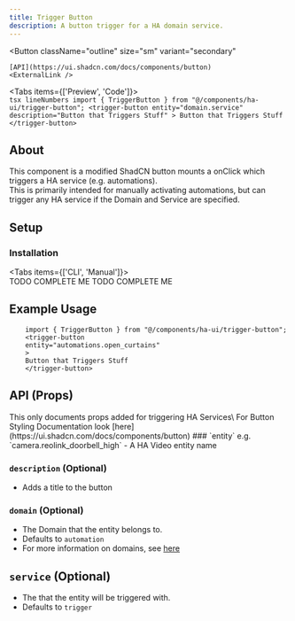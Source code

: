 ```yaml
---
title: Trigger Button
description: A button trigger for a HA domain service.
---
```




<Button
    className="outline"
    size="sm"
    variant="secondary"
>
    [API](https://ui.shadcn.com/docs/components/button)
    <ExternalLink />
</Button>

<Tabs items={['Preview', 'Code']}>
  <Tab value="Preview">    
    <TriggerButtonPreview />
  </Tab>
  <Tab value="Code">
    ```tsx lineNumbers
      import { TriggerButton } from "@/components/ha-ui/trigger-button";
      <trigger-button
        entity="domain.service"  
        description="Button that Triggers Stuff"
      >
        Button that Triggers Stuff
      </trigger-button>
    ```
  </Tab>
</Tabs>

## About
This component is a modified ShadCN button mounts a onClick which triggers a HA service (e.g. automations).\
This is primarily intended for manually activating automations, but can trigger any HA service if the Domain and Service are specified.


## Setup
### Installation
<Tabs items={['CLI', 'Manual']}>
  <Tab value="CLI">    
    TODO COMPLETE ME
  </Tab>
  <Tab value="Manual">
    TODO COMPLETE ME
  </Tab>
</Tabs>

## Example Usage
```tsx lineNumbers
    import { TriggerButton } from "@/components/ha-ui/trigger-button";
    <trigger-button
    entity="automations.open_curtains"  
    >
    Button that Triggers Stuff
    </trigger-button>
```

## API (Props)
<Callout >
    This only documents props added for triggering HA Services\
    For Button Styling Documentation look [here](https://ui.shadcn.com/docs/components/button)

</Callout>
### `entity`
e.g. `camera.reolink_doorbell_high`
- A HA Video entity name

### `description` (Optional)
- Adds a title to the button

### `domain` (Optional)
- The Domain that the entity belongs to.
- Defaults to `automation`
- For more information on domains, see [here](https://www.home-assistant.io/docs/configuration/entities_domains/#domains)

## `service` (Optional)
- The that the entity will be triggered with.
- Defaults to `trigger`